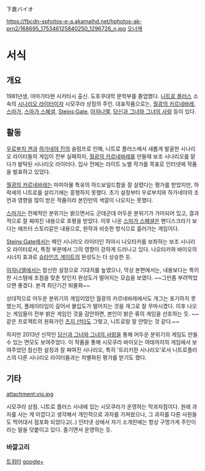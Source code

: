 下倉バイオ

https://fbcdn-sphotos-e-a.akamaihd.net/hphotos-ak-prn2/168695_175346125840250_1296726_n.jpg
[[오너캐]]

= 서식 =
== 개요 ==
1981년생, 야마가타현 사카타시 출신. 도호쿠대학 문학부를 졸업했다. [[니트로 플러스]] 소속의 [[시나리오 라이터]]이자 시모쿠라 상점의 주인.
대표작품으로는, [[월광의 카르네바레]], [[스마가]], [[스마가 스페셜]], [[Steins;Gate]], [[아자나엘]], [[당신과 그녀와 그녀의 사랑]] 등이 있다.


== 활동 ==
[[우로부치 겐]]과 [[하가네야 진]]의 슬럼프로 인해, 니트로 플러스에서 새롭게 발굴한 시나리오 라이터들의 게임이 전부 실패하자, [[월광의 카르네바레]]를 만들때 보조 시나리오를 맡다가 발탁된 시나리오 라이터다. 입사 전에는 라이트 노벨 작가를 목표로 인터넷에 작품을 발표하고 있었다.

[[월광의 카르네바레]]는 마피아물 특유의 하드보일드함을 잘 살렸다는 평가를 받았지만, 하락세의 니트로를 살리기에는 흥행하지 못했다. 초기 설정부터 우로부치와 하가네야의 조언과 영향을 많이 받은 작품이라 본인만의 색깔이 나오지는 못했다.

[[스마가]]는 전체적인 분위기는 밝으면서도 군데군데 어두운 분위기가 가미되어 있고, 결과적으로 잘 짜여진 내용으로 호평을 받았다. 이후 나온 [[스마가 스페셜]]은 팬디스크라기 보다는 애프터 스토리같은 내용으로, 원작과 비슷한 방식으로 흘러가는 게임이다.

[[Steins;Gate]]에서는 메인 시나리오 라이터인 하야시 나오타카를 보좌하는 보조 시나리오 라이터로서, 특정 부분에서 그의 영향이 강하게 드러나고 있다. 나오타카와 바이오의 시너지 효과로 [[슈타인즈 게이트]]의 완성도는 더 상승한 듯.

[[아자나엘]]에서는 참신한 설정으로 기대치를 높였으나, 막상 본편에서는, 내용보다는 특이한 시스템에 초점을 맞춘 탓인지 완성도가 떨어지는 모습을 보였다. ~~그만좀 부려먹었으면 좋겠다. 본격 최단기간 퇴물화~~

상대적으로 어두운 분위기의 게임이었던 월광의 카르네바레에서도 개그는 포기하지 못했는지, 플레이타임이 길어서 몰입도가 떨어지는 것을 개그로 잘 무마시켰다. 이후 나오는 게임들이 전부 밝은 게임인 것을 감안하면, 본인이 밝은 류의 게임을 선호하는 듯. ~~같은 프로젝트의 원화가인 [[츠지 산타]]도 그렇고, 니트로랑 잘 안맞는 것 같다.~~

하지만 2013년 신작인 [[당신과 그녀와 그녀의 사랑]]을 통해 어두운 분위기의 게임도 만들수 있는 면모도 보여주었다. 이 작품을 통해 시모쿠라 바이오는 여태까지의 게임에서 보여주었던 참신한 설정과 잘 짜여진 시나리오, 특히 '트리키한 시나리오'로서 니트로플러스의 다른 시나리오 라이터들과는 차별화된 평가를 받기도 했다.

== 기타 ==
attachment:vio.jpg

시모쿠라 상점. 니트로 플러스 사내에 있는 시모쿠라가 운영하는 막과자점이다. 원래 과자를 사는 게 아깝다고 생각해서 개인적으로 과자를 가져왔으나, 그 과자를 다른 사원들도 먹어대서 점포화 되었다고(..) 인터넷 상에서 자기 소개란에는 항상 구멍가게 주인이라는 말을 덧붙이고 있다. 즐기면서 운영하는 듯.

=== 바깥고리 ===
[https://twitter.com/shimokura_vio 트위터]
[https://plus.google.com/u/0/101954242174587782562/posts google+]
